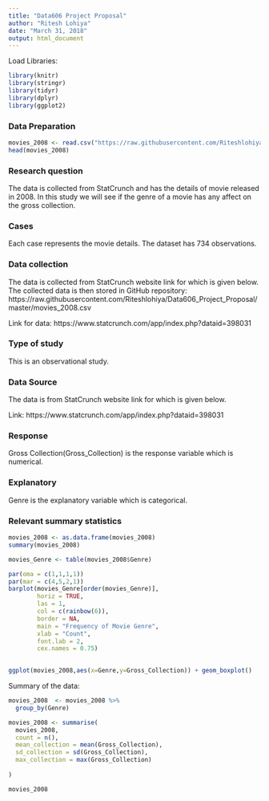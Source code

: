 ```yaml
---
title: "Data606 Project Proposal"
author: "Ritesh Lohiya"
date: "March 31, 2018"
output: html_document
---
```


Load Libraries:

```r
library(knitr)
library(stringr)
library(tidyr)
library(dplyr)
library(ggplot2)
```

### Data Preparation

```r
movies_2008 <- read.csv("https://raw.githubusercontent.com/Riteshlohiya/Data606_Project_Proposal/master/movies_2008.csv", sep=",")
head(movies_2008)
```


### Research question 

The data is collected from StatCrunch and has the details of movie released in 2008. In this study we will see if the genre of a movie has any affect on the gross collection.


### Cases 

Each case represents the movie details. The dataset has 734 observations.

### Data collection 

The data is collected from StatCrunch website link for which is given below. The collected data is then stored in GitHub repository: https://raw.githubusercontent.com/Riteshlohiya/Data606_Project_Proposal/master/movies_2008.csv

Link for data: https://www.statcrunch.com/app/index.php?dataid=398031

### Type of study 

This is an observational study.

### Data Source 

The data is from StatCrunch website link for which is given below.

Link: https://www.statcrunch.com/app/index.php?dataid=398031

### Response 

Gross Collection(Gross_Collection) is the response variable which is numerical. 

### Explanatory 

Genre is the explanatory variable which is categorical.

### Relevant summary statistics

```r
movies_2008 <- as.data.frame(movies_2008) 
summary(movies_2008)
```

```r
movies_Genre <- table(movies_2008$Genre) 
```

```r
par(oma = c(1,1,1,1))
par(mar = c(4,5,2,1))
barplot(movies_Genre[order(movies_Genre)],
        horiz = TRUE,
        las = 1,
        col = c(rainbow(6)),
        border = NA,
        main = "Frequency of Movie Genre",
        xlab = "Count",
        font.lab = 2,
        cex.names = 0.75)
        
```

```r
ggplot(movies_2008,aes(x=Genre,y=Gross_Collection)) + geom_boxplot()
```

Summary of the data:

```r
movies_2008  <- movies_2008 %>% 
  group_by(Genre) 

movies_2008 <- summarise(
  movies_2008,
  count = n(),
  mean_collection = mean(Gross_Collection),
  sd_collection = sd(Gross_Collection),
  max_collection = max(Gross_Collection)
  
)

movies_2008
```





